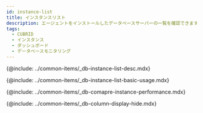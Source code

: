 ```yaml
---
id: instance-list
title: インスタンスリスト
description: エージェントをインストールしたデータベースサーバーの一覧を確認できます。
tags:
  - CUBRID
  - インスタンス
  - ダッシュボード
  - データベースモニタリング
---
```



{@include: ../common-items/_db-instance-list-desc.mdx}

<!-- ## 기본 화면 안내 -->

{@include: ../common-items/_db-instance-list-basic-usage.mdx}

{@include: ../common-items/_db-comapre-instance-performance.mdx}

{@include: ../common-items/_db-column-display-hide.mdx}
